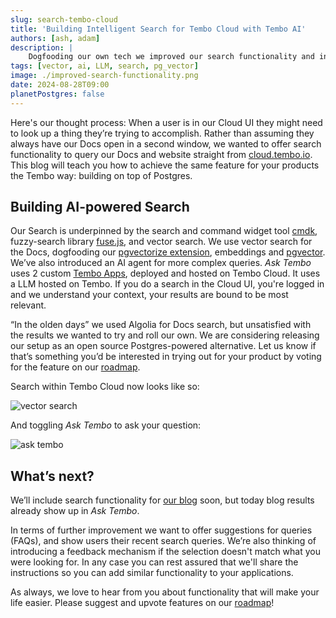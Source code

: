 ---
slug: search-tembo-cloud
title: 'Building Intelligent Search for Tembo Cloud with Tembo AI'
authors: [ash, adam]
description: |
    Dogfooding our own tech we improved our search functionality and introduced an AI agent for more complex queries
tags: [vector, ai, LLM, search, pg_vector]
image: ./improved-search-functionality.png
date: 2024-08-28T09:00
planetPostgres: false
---

Here's our thought process: When a user is in our Cloud UI they might need to look up a thing they’re trying to accomplish. Rather than assuming they always have our Docs open in a second window, we wanted to offer search functionality to query our Docs and website straight from [cloud.tembo.io](https://cloud.tembo.io/). This blog will teach you how to achieve the same feature for your products the Tembo way: building on top of Postgres. 

## Building AI-powered Search

Our Search is underpinned by the search and command widget tool [cmdk](https://github.com/pacocoursey/cmdk), fuzzy-search library [fuse.js](https://www.fusejs.io/), and vector search. We use vector search for the Docs, dogfooding our [pgvectorize extension](https://pgt.dev/extensions/vectorize), embeddings and [pgvector](https://pgt.dev/extensions/pgvector).
We’ve also introduced an AI agent for more complex queries. _Ask Tembo_ uses 2 custom [Tembo Apps](https://tembo.io/docs/product/cloud/apps/overview), deployed and hosted on Tembo Cloud. It uses a LLM hosted on Tembo. If you do a search in the Cloud UI, you're logged in and we understand your context, your results are bound to be most relevant.

“In the olden days” we used Algolia for Docs search, but unsatisfied with the results we wanted to try and roll our own. We are considering releasing our setup as an open source Postgres-powered alternative. Let us know if that’s something you’d be interested in trying out for your product by voting for the feature on our [roadmap](https://roadmap.tembo.io/roadmap).

Search within Tembo Cloud now looks like so:

<img src='/tembo-search.gif' alt='vector search' />

And toggling _Ask Tembo_ to ask your question:

<img src='/ask-tembo.gif' alt='ask tembo' />

## What’s next?

We’ll include search functionality for [our blog](https://tembo.io/blog) soon, but today blog results already show up in _Ask Tembo_.

In terms of further improvement we want to offer suggestions for queries (FAQs), and show users their recent search queries. We’re also thinking of introducing a feedback mechanism if the selection doesn't match what you were looking for. In any case you can rest assured that we'll share the instructions so you can add similar functionality to your applications.

As always, we love to hear from you about functionality that will make your life easier. Please suggest and upvote features on our [roadmap](https://roadmap.tembo.io/roadmap)!
